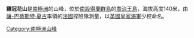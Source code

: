 {{unreferenced|time=2017-07-29T11:59:06+00:00}}
{{Coord|62|5|S|58|30|W|source:GNIS|display=title}}

'''雞冠花山'''是[[南極洲|南極洲]]的山峰，位於[[南設得蘭群島|南設得蘭群島]]的[[喬治王島|喬治王島]]，海拔高度140米，由[[讓-巴蒂斯特·夏古|讓-巴蒂斯特·夏古]]率領的[[法國|法國]]探險隊測量，以[[英國皇家海軍|英國皇家海軍]]少校命名。

{{Antarctica-geo-stub}}
[[Category:南極洲山峰|Category:南極洲山峰]]